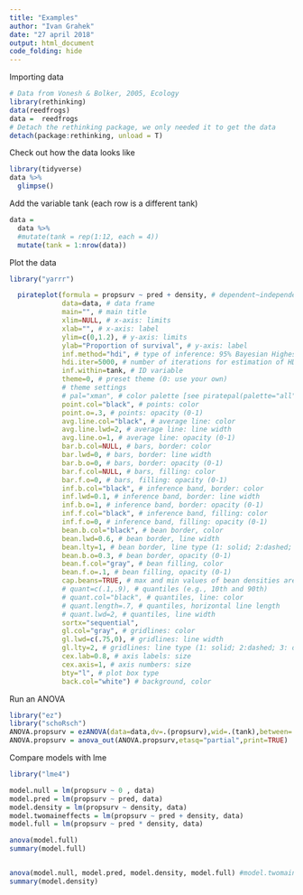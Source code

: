 ```yaml
---
title: "Examples"
author: "Ivan Grahek"
date: "27 april 2018"
output: html_document
code_folding: hide
---
```


Importing data

```r
# Data from Vonesh & Bolker, 2005, Ecology
library(rethinking)
data(reedfrogs)
data =  reedfrogs
# Detach the rethinking package, we only needed it to get the data
detach(package:rethinking, unload = T)
```

Check out how the data looks like

```r
library(tidyverse)
data %>%
  glimpse()
```

Add the variable tank (each row is a different tank)

```r
data = 
  data %>%
  #mutate(tank = rep(1:12, each = 4))
  mutate(tank = 1:nrow(data))
```

Plot the data

```r
library("yarrr")

  pirateplot(formula = propsurv ~ pred + density, # dependent~independent variables
             data=data, # data frame
             main="", # main title
             xlim=NULL, # x-axis: limits
             xlab="", # x-axis: label
             ylim=c(0,1.2), # y-axis: limits
             ylab="Proportion of survival", # y-axis: label
             inf.method="hdi", # type of inference: 95% Bayesian Highest Density Intervals
             hdi.iter=5000, # number of iterations for estimation of HDI
             inf.within=tank, # ID variable
             theme=0, # preset theme (0: use your own)
             # theme settings
             # pal="xman", # color palette [see piratepal(palette="all")]
             point.col="black", # points: color
             point.o=.3, # points: opacity (0-1)
             avg.line.col="black", # average line: color
             avg.line.lwd=2, # average line: line width
             avg.line.o=1, # average line: opacity (0-1)
             bar.b.col=NULL, # bars, border: color
             bar.lwd=0, # bars, border: line width
             bar.b.o=0, # bars, border: opacity (0-1)
             bar.f.col=NULL, # bars, filling: color
             bar.f.o=0, # bars, filling: opacity (0-1)
             inf.b.col="black", # inference band, border: color
             inf.lwd=0.1, # inference band, border: line width
             inf.b.o=1, # inference band, border: opacity (0-1)
             inf.f.col="black", # inference band, filling: color
             inf.f.o=0, # inference band, filling: opacity (0-1)
             bean.b.col="black", # bean border, color
             bean.lwd=0.6, # bean border, line width
             bean.lty=1, # bean border, line type (1: solid; 2:dashed; 3: dotted; ...)
             bean.b.o=0.3, # bean border, opacity (0-1)
             bean.f.col="gray", # bean filling, color
             bean.f.o=.1, # bean filling, opacity (0-1)
             cap.beans=TRUE, # max and min values of bean densities are capped at the limits found in the data
             # quant=c(.1,.9), # quantiles (e.g., 10th and 90th)
             # quant.col="black", # quantiles, line: color
             # quant.length=.7, # quantiles, horizontal line length
             # quant.lwd=2, # quantiles, line width
             sortx="sequential",
             gl.col="gray", # gridlines: color
             gl.lwd=c(.75,0), # gridlines: line width
             gl.lty=2, # gridlines: line type (1: solid; 2:dashed; 3: dotted; ...)
             cex.lab=0.8, # axis labels: size
             cex.axis=1, # axis numbers: size
             bty="l", # plot box type
             back.col="white") # background, color
```

Run an ANOVA

```r
library("ez")
library("schoRsch")
ANOVA.propsurv = ezANOVA(data=data,dv=.(propsurv),wid=.(tank),between=.(pred,density),detailed=TRUE,type=3)
ANOVA.propsurv = anova_out(ANOVA.propsurv,etasq="partial",print=TRUE)
```

Compare models with lme

```r
library("lme4")

model.null = lm(propsurv ~ 0 , data)
model.pred = lm(propsurv ~ pred, data)
model.density = lm(propsurv ~ density, data)
model.twomaineffects = lm(propsurv ~ pred + density, data)
model.full = lm(propsurv ~ pred * density, data)

anova(model.full)
summary(model.full)


anova(model.null, model.pred, model.density, model.full) #model.twomaineffects, 
summary(model.density)

```